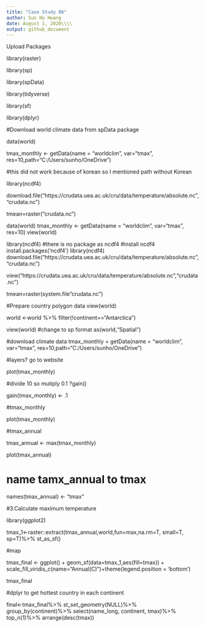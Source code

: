 ```yaml
---
title: "Case Study 06"
author: Sun Ho Hwang
date: August 1, 2020\\\\
output: github_document
---
```

 Upload Packages

library(raster)

library(sp)

library(spData)

library(tidyverse)

library(sf)

library(dplyr)

#Download world climate data from spData package

data(world) 

tmax_monthly <- getData(name = "worldclim", var="tmax", res=10,path="C:/Users/sunho/OneDrive")

#this did not work because of korean so I mentioned path without Korean

library(ncdf4)

download.file("https://crudata.uea.ac.uk/cru/data/temperature/absolute.nc","crudata.nc")

tmean=raster("crudata.nc")







data(world)
tmax_monthly <- getData(name = "worldclim", var="tmax", res=10)
view(world)





library(ncdf4)
#there is no package as ncdf4
#install ncdf4
install.packages('ncdf4')
library(ncdf4)
download.file("https://crudata.uea.ac.uk/cru/data/temperature/absolute.nc","crudata.nc")

view("https://crudata.uea.ac.uk/cru/data/temperature/absolute.nc","crudata.nc")

tmean=raster(system.file"crudata.nc")


#Prepare country polygon data 
view(world)

world <-world %>%
      filter(!continent=="Antarctica")

view(world)
#change to sp format
as(world,"Spatial")

#download climate data
tmax_monthly = getData(name = "worldclim", var="tmax", res=10,path="C:/Users/sunho/OneDrive")


#layers? go to website

plot(tmax_monthly)

#divide 10 so mutiply 0.1
?gain()

gain(tmax_monthly) <- .1

#tmax_monthly

plot(tmax_monthly)

#tmax_annual

tmax_annual <- max(tmax_monthly)

plot(tmax_annual)

# name tamx_annual to tmax

names(tmax_annual) <- "tmax"

#3.Calculate maximum temperature

library(ggplot2)

tmax_1<-raster::extract(tmax_annual,world,fun=max,na.rm=T, 
       small=T, sp=T)%>%
       st_as_sf()







#map

tmax_final <- ggplot() + geom_sf(data=tmax_1,aes(fill=tmax)) + scale_fill_viridis_c(name="Annual\nMaximum\nTemperature (C)")+theme(legend.position = 'bottom')


tmax_final


#dplyr to get hottest country in each continent

final<-tmax_final%>%
      st_set_geometry(NULL)%>%
      group_by(continent)%>%
      select(name_long, continent, tmax)%>%
      top_n(1)%>%
     arrange(desc(tmax))



